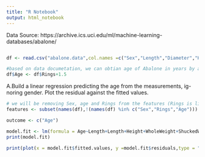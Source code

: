 ```yaml
---
title: "R Notebook"
output: html_notebook
---
```


Data Source: https://archive.ics.uci.edu/ml/machine-learning-databases/abalone/

```r
```


```r
df <- read.csv("abalone.data",col.names =c("Sex","Length","Diameter","Height","WholeWeight","ShuckedWeight","VisceraWeight","ShellWeight","Rings") )

#based on data documetation, we can obtian age of Abalone in years by adding 1.5 to the ring column.
df$Age <- df$Rings+1.5

```

A.Build a linear regression predicting the age from the measurements, ig-
noring gender. Plot the residual against the fitted values.

```r
# we will be removing Sex, age and Rings from the features (Rings is like a age)
features <- subset(names(df),!(names(df) %in% c("Sex","Rings","Age")))

outcome <- c("Age")

model.fit <- lm(formula = Age~Length+Length+Height+WholeWeight+ShuckedWeight+VisceraWeight+ShellWeight, data = df)
print(model.fit)

print(plot(x = model.fit$fitted.values, y =model.fit$residuals,type = "p" ,main = "Residuals vs Fitted Value",xlab = "Fitted Value", ylab = "Residuals"))
```
```r

```


```r

```


```r

```

```r

```


```r

```


```r

```

```r

```
